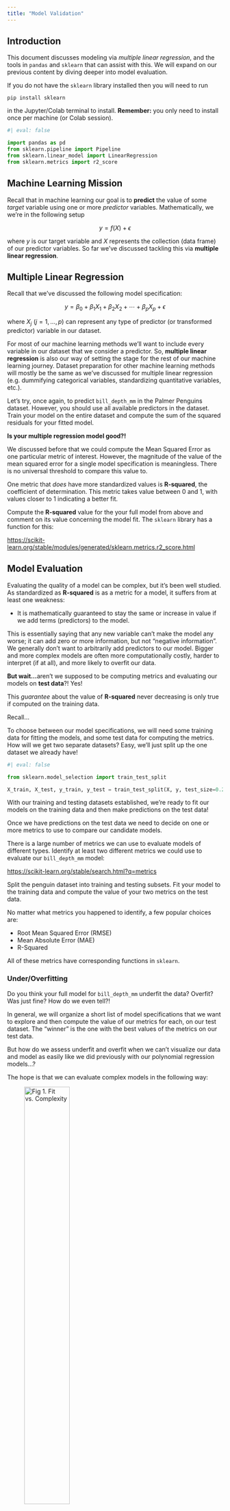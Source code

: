 ```yaml
---
title: "Model Validation"
---
```


## Introduction

This document discusses modeling via *multiple linear regression*, and the tools in `pandas` and `sklearn` that can assist with this. We will expand on our previous content by diving deeper into model evaluation.

::: callout-note
If you do not have the `sklearn` library installed then you will need to run

`pip install sklearn`

in the Jupyter/Colab terminal to install. **Remember:** you only need to install once per machine (or Colab session).
:::

```python
#| eval: false

import pandas as pd
from sklearn.pipeline import Pipeline
from sklearn.linear_model import LinearRegression
from sklearn.metrics import r2_score
```

## Machine Learning Mission

Recall that in machine learning our goal is to **predict** the value of some *target* variable using one or more *predictor* variables. Mathematically, we we're in the following setup

$$y = f(X) + \epsilon $$

where $y$ is our target variable and $X$ represents the collection (data frame) of our predictor variables. So far we've discussed tackling this via **multiple linear regression**.

## Multiple Linear Regression

Recall that we've discussed the following model specification:

$$y = \beta_0 + \beta_1 X_1 + \beta_2 X_2 + \cdots + \beta_p X_p + \epsilon$$

where $X_j$ ($j = 1,...,p$) can represent any type of predictor (or transformed predictor) variable in our dataset.

For most of our machine learning methods we'll want to include every variable in our dataset that we consider a predictor. So, **multiple linear regression** is also our way of setting the stage for the rest of our machine learning journey. Dataset preparation for other machine learning methods will mostly be the same as we've discussed for multiple linear regression (e.g. dummifying categorical variables, standardizing quantitative variables, etc.).

:::{.callout-check-in .icon}

Let's try, once again, to predict `bill_depth_mm` in the Palmer Penguins dataset. However, you should use all available predictors in the dataset. Train your model on the entire dataset and compute the sum of the squared residuals for your fitted model.

:::

**Is your multiple regression model good?!** 

We discussed before that we could compute the Mean Squared Error as one particular metric of interest. However, the magnitude of the value of the mean squared error for a single model specification is meaningless. There is no universal threshold to compare this value to. 

One metric that *does* have more standardized values is **R-squared**, the coefficient of determination. This metric takes value between 0 and 1, with values closer to 1 indicating a better fit.

:::{.callout-check-in .icon}

Compute the **R-squared** value for the your full model from above and comment on its value concerning the model fit. The `sklearn` library has a function for this:

[https://scikit-learn.org/stable/modules/generated/sklearn.metrics.r2_score.html](https://scikit-learn.org/stable/modules/generated/sklearn.metrics.r2_score.html)

:::

## Model Evaluation

Evaluating the quality of a model can be complex, but it's been well studied. As standardized as **R-squared** is as a metric for a model, it suffers from at least one weakness:

* It is mathematically guaranteed to stay the same or increase in value if we add terms (predictors) to the model.

This is essentially saying that any new variable can't make the model any worse; it can add zero or more information, but not "negative information". We generally don't want to arbitrarily add predictors to our model. Bigger and more complex models are often more computationally costly, harder to interpret (if at all), and more likely to overfit our data.

**But wait...**aren't we supposed to be computing metrics and evaluating our models on **test data**?! Yes!

This *guarantee* about the value of **R-squared** never decreasing is only true if computed on the training data.

:::{.callout-note}

Recall...

To choose between our model specifications, we will need some training data for fitting the models, and some test data for computing the metrics. How will we get two separate datasets? Easy, we’ll just split up the one dataset we already have!

```python
#| eval: false

from sklearn.model_selection import train_test_split

X_train, X_test, y_train, y_test = train_test_split(X, y, test_size=0.25)
```

:::

With our training and testing datasets established, we're ready to fit our models on the training data and then make predictions on the test data!

Once we have predictions on the test data we need to decide on one or more metrics to use to compare our candidate models. 

:::{.callout-check-in .icon}

There is a large number of metrics we can use to evaluate models of different types. Identify at least two different metrics we could use to evaluate our `bill_depth_mm` model:

[https://scikit-learn.org/stable/search.html?q=metrics](https://scikit-learn.org/stable/search.html?q=metrics)

Split the penguin dataset into training and testing subsets. Fit your model to the training data and compute the value of your two metrics on the test data.

:::

No matter what metrics you happened to identify, a few popular choices are:

* Root Mean Squared Error (RMSE)
* Mean Absolute Error (MAE)
* R-Squared

All of these metrics have corresponding functions in `sklearn`.

### Under/Overfitting

Do you think your full model for `bill_depth_mm` underfit the data? Overfit? Was just fine? How do we even tell?!

:::{.callout-note}

In general, we will organize a short list of model specifications that we want to explore and then compute the value of our metrics for each, on our test dataset. The "winner" is the one with the best values of the metrics on our test data. 

:::

But how do we assess underfit and overfit when we can't visualize our data and model as easily like we did previously with our polynomial regression models...?

The hope is that we can evaluate complex models in the following way:

![Fig 1. Fit vs. Complexity](images/PolyFit_TrainTest.png){width="50%"}


:::{.callout-check-in .icon}

In the graph above, which model is underfit? Which model is overfit? Does this make sense in the right graph as well? How does the right graph help us assess under/overfit when the model isn't visualizable?

:::

### Suspiciously Good

Suppose we fit a model to our training data and apply it to our test data and obtain extremely low values for both the training and the test error metrics...

![Fig 2. Sus](images/sus.jpeg){width="50%"}

Of course we want our models to do well, but it's actually **fantastic** to have intuition that model performance on the test dataset is suspicious if it's seemingly **too good**. 

A few things to check in this situation:

* Review all of your code to make sure your `X` dataframe didn't include the target variable (`y`) as well

* Check to see if any of your predictor variables are "surrogates" (or superficially associated with) for your target variable (`y`)

:::{.callout-practice-exercise .icon}

Open up [this colab notebook](https://colab.research.google.com/drive/1v-ifKFjx9ZOIkGsLMf_NsYy_r-rckoh2?usp=sharing) and make a copy.

Fill out the sections where indicated, render it to html with Quarto, and push your final notebook and html document to a repository on GitHub (same one as Practice Activity 1.1 is good). Then share this repository link in the quiz question.

:::
